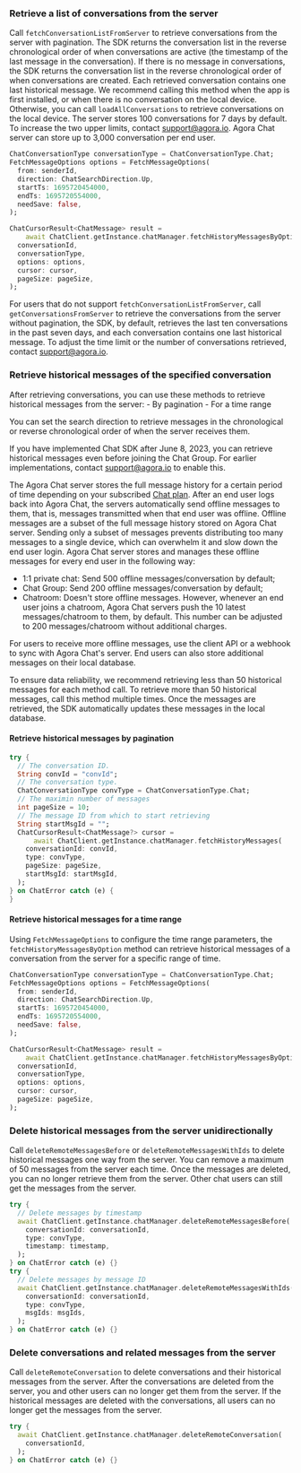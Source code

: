 <PlatformWrapper platform="flutter">

### Retrieve a list of conversations from the server

Call `fetchConversationListFromServer` to retrieve conversations from the server with pagination. The SDK returns the conversation list in the reverse chronological order of when conversations are active (the timestamp of the last message in the conversation). If there is no message in conversations, the SDK returns the conversation list in the reverse chronological order of when conversations are created. Each retrieved conversation contains one last historical message. We recommend calling this method when the app is first installed, or when there is no conversation on the local device. Otherwise, you can call `loadAllConversations` to retrieve conversations on the local device.
The server stores 100 conversations for 7 days by default. To increase the two upper limits, contact support@agora.io. Agora Chat server can store up to 3,000 conversation per end user.

```dart
ChatConversationType conversationType = ChatConversationType.Chat;
FetchMessageOptions options = FetchMessageOptions(
  from: senderId,
  direction: ChatSearchDirection.Up,
  startTs: 1695720454000,
  endTs: 1695720554000,
  needSave: false,
);

ChatCursorResult<ChatMessage> result =
    await ChatClient.getInstance.chatManager.fetchHistoryMessagesByOption(
  conversationId,
  conversationType,
  options: options,
  cursor: cursor,
  pageSize: pageSize,
);
```

For users that do not support `fetchConversationListFromServer`, call `getConversationsFromServer` to retrieve the conversations from the server without pagination, the SDK, by default, retrieves the last ten conversations in the past seven days, and each conversation contains one last historical message. To adjust the time limit or the number of conversations retrieved, contact [support@agora.io](mailto:support@agora.io).

### Retrieve historical messages of the specified conversation

After retrieving conversations, you can use these methods to retrieve historical messages from the server:
    - By pagination
    - For a time range

You can set the search direction to retrieve messages in the chronological or reverse chronological order of when the server receives them.

If you have implemented Chat SDK after June 8, 2023, you can retrieve historical messages even before joining the Chat Group. For earlier implementations, contact [support@agora.io](mailto:support@agora.io) to enable this.

The Agora Chat server stores the full message history for a certain period of time depending on your subscribed [Chat plan](../../reference/message-overview#limitations-of-message-storage-duration). After an end user logs back into Agora Chat, the servers  automatically send offline messages to them, that is, messages transmitted when that end user was offline. Offline messages are a subset of the full message history stored on Agora Chat server. Sending only a subset of messages prevents distributing too many messages to a single device, which can overwhelm it and slow down the end user login. Agora Chat server stores and manages these offline messages for every end user in the following way:

- 1:1 private chat: Send 500 offline messages/conversation by default;
- Chat Group: Send 200 offline messages/conversation by default;
- Chatroom: Doesn't store offline messages. However, whenever an end user joins a chatroom, Agora Chat servers push the 10 latest messages/chatroom to them, by default. This number can be adjusted to 200 messages/chatroom without additional charges.

For users to receive more offline messages, use the client API or a webhook to sync with Agora Chat's server. End users can also store additional messages on their local database.

To ensure data reliability, we recommend retrieving less than 50 historical messages for each method call. To retrieve more than 50 historical messages, call this method multiple times. Once the messages are retrieved, the SDK automatically updates these messages in the local database.

#### Retrieve historical messages by pagination

```dart
try {
  // The conversation ID.
  String convId = "convId";
  // The conversation type.
  ChatConversationType convType = ChatConversationType.Chat;
  // The maximin number of messages
  int pageSize = 10;
  // The message ID from which to start retrieving
  String startMsgId = "";
  ChatCursorResult<ChatMessage?> cursor =
      await ChatClient.getInstance.chatManager.fetchHistoryMessages(
    conversationId: convId,
    type: convType,
    pageSize: pageSize,
    startMsgId: startMsgId,
  );
} on ChatError catch (e) {
}
```

#### Retrieve historical messages for a time range

Using `FetchMessageOptions` to configure the time range parameters, the `fetchHistoryMessagesByOption` method can retrieve historical messages of a conversation from the server for a specific range of time.

```dart
ChatConversationType conversationType = ChatConversationType.Chat;
FetchMessageOptions options = FetchMessageOptions(
  from: senderId,
  direction: ChatSearchDirection.Up,
  startTs: 1695720454000,
  endTs: 1695720554000,
  needSave: false,
);

ChatCursorResult<ChatMessage> result =
    await ChatClient.getInstance.chatManager.fetchHistoryMessagesByOption(
  conversationId,
  conversationType,
  options: options,
  cursor: cursor,
  pageSize: pageSize,
);

```

### Delete historical messages from the server unidirectionally

Call `deleteRemoteMessagesBefore` or `deleteRemoteMessagesWithIds` to delete historical messages one way from the server. You can remove a maximum of 50 messages from the server each time. Once the messages are deleted, you can no longer retrieve them from the server. Other chat users can still get the messages from the server.

```dart
try {
  // Delete messages by timestamp
  await ChatClient.getInstance.chatManager.deleteRemoteMessagesBefore(
    conversationId: conversationId,
    type: convType,
    timestamp: timestamp,
  );
} on ChatError catch (e) {}
try {
  // Delete messages by message ID
  await ChatClient.getInstance.chatManager.deleteRemoteMessagesWithIds(
    conversationId: conversationId,
    type: convType,
    msgIds: msgIds,
  );
} on ChatError catch (e) {}
```

### Delete conversations and related messages from the server

Call `deleteRemoteConversation` to delete conversations and their historical messages from the server. After the conversations are deleted from the server, you and other users can no longer get them from the server. If the historical messages are deleted with the conversations, all users can no longer get the messages from the server.

```dart
try {
  await ChatClient.getInstance.chatManager.deleteRemoteConversation(
    conversationId,
  );
} on ChatError catch (e) {}
```

</PlatformWrapper>